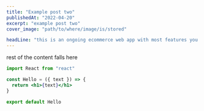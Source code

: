 ```yaml
---
title: "Example post two"
publishedAt: "2022-04-20"
excerpt: "example post two"
cover_image: "path/to/where/image/is/stored"

headLine: "this is an ongoing ecommerce web app with most features you find in modern ecommerce, don't be shy checkout it and let me know what you think"
---
```


rest of the content falls here

```jsx
import React from "react"

const Hello = ({ text }) => {
  return <h1>{text}</h1>
}

export default Hello
```
